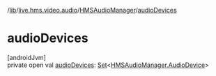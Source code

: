 /[lib](/api-reference/android/v2/home/content)/[live.hms.video.audio](../index)/[HMSAudioManager](index)/[audioDevices](audio-devices)

# audioDevices

[androidJvm]\
private open val [audioDevices](audio-devices): [Set](https://developer.android.com/reference/kotlin/java/util/Set.html)<[HMSAudioManager.AudioDevice](-audio-device/index)>
